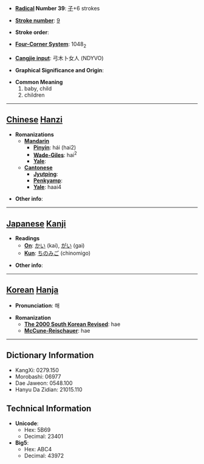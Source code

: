 * '''[[Wiktionary:Chinese radical index| Radical]] Number 39''': [[Wiktionary:Chinese radical index 子|子]]+6 strokes

* '''[[Wiktionary:Chinese total strokes index|Stroke number]]''': [[Wiktionary:Chinese total strokes index 9|9]]

* '''Stroke order''': 

* '''[[Wiktionary:Chinese four corner index|Four-Corner System]]''': 1048<sub>2</sub>

* '''[[Wiktionary:Chinese Cangjie index|Cangjie input]]''': 弓木卜女人 (NDYVO)

* '''Graphical Significance and Origin''': 

* '''Common Meaning'''
*#baby, child
*# children


----

== [[Chinese]] [[Hanzi]] ==

* '''Romanizations'''
** '''[[Mandarin]]'''
*** '''[[Pinyin]]''': hái (hai2)
*** '''[[Wade-Giles]]''': hai<sup>2</sup>
*** '''[[Yale]]''': 
** '''[[Cantonese]]'''
*** '''[[Jyutping]]''':
*** '''[[Penkyamp]]''': 
*** '''[[Yale]]''': haai4

* '''Other info''': 

----

== [[Japanese]] [[Kanji]] ==

* '''Readings'''
** '''[[On]]''': [[かい]] (kai), [[がい]] (gai)
** '''[[Kun]]''': [[ちのみご]] (chinomigo)

* '''Other info''':  

----

== [[Korean]] [[Hanja]] ==

* '''Pronunciation''': 해

* '''Romanization'''
** '''[[The 2000 South Korean Revised Romanization|The 2000 South Korean Revised]]''': hae
** '''[[McCune-Reischauer]]''': hae

----

== Dictionary Information ==

* KangXi: 0279.150
* Morobashi: 06977
* Dae Jaweon: 0548.100
* Hanyu Da Zidian: 21015.110

== Technical Information ==

* '''Unicode''':
** Hex: 5B69
** Decimal: 23401
* '''Big5''':
** Hex: ABC4
** Decimal: 43972